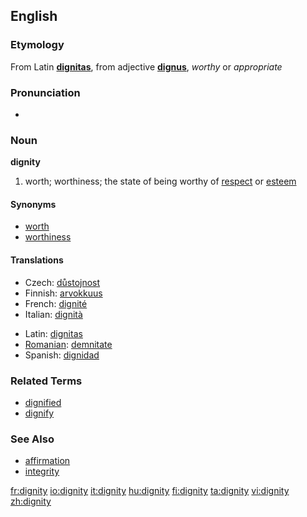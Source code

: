{{see|Dignity}}
==English==
===Etymology===
From Latin '''[[dignitas]]''', from adjective '''[[dignus]]''', ''worthy'' or ''appropriate''


===Pronunciation===
*{{audio|en-us-dignity.ogg|Audio (US)}}



===Noun===
'''dignity'''

# worth; worthiness; the state of being worthy of [[respect]] or [[esteem]]

====Synonyms====
*[[worth]]
*[[worthiness]]

====Translations====
{{top|worthiness}}
*Czech: [[důstojnost]] {{f}}
*Finnish: [[arvokkuus]]
*French: [[dignité]] {{f}}
*Italian: [[dignità]] {{f}}
{{mid}}
*Latin: [[dignitas]] {{f}}
*[[Romanian]]: [[demnitate]] {{f}}
*Spanish: [[dignidad]] {{f}}
{{bottom}}

===Related Terms===
*[[dignified]]
*[[dignify]]

===See Also===
*[[affirmation]]
*[[integrity]]

[[fr:dignity]]
[[io:dignity]]
[[it:dignity]]
[[hu:dignity]]
[[fi:dignity]]
[[ta:dignity]]
[[vi:dignity]]
[[zh:dignity]]